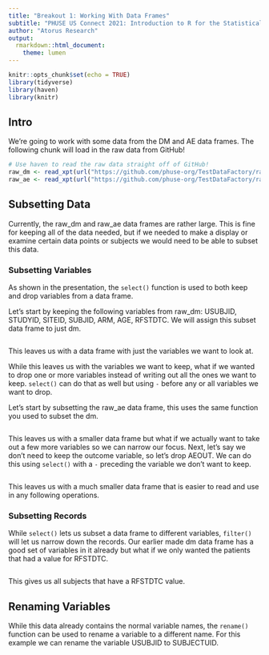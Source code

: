 ```yaml
---
title: "Breakout 1: Working With Data Frames"
subtitle: "PHUSE US Connect 2021: Introduction to R for the Statistical Programmer"
author: "Atorus Research"
output:
  rmarkdown::html_document:
    theme: lumen
---
```


```r
knitr::opts_chunk$set(echo = TRUE)
library(tidyverse)
library(haven)
library(knitr)
```

## Intro

We're going to work with some data from the DM and AE data frames.  The following chunk will load in the raw data from GitHub!

```r
# Use haven to read the raw data straight off of GitHub!
raw_dm <- read_xpt(url("https://github.com/phuse-org/TestDataFactory/raw/main/Updated/TDF_SDTM/dm.xpt"))
raw_ae <- read_xpt(url("https://github.com/phuse-org/TestDataFactory/raw/main/Updated/TDF_SDTM/ae.xpt"))
```

## Subsetting Data

Currently, the raw_dm and raw_ae data frames are rather large.  This is fine for keeping all of the data needed, but if we needed to make a display or examine certain data points or subjects we would need to be able to subset this data.  

### Subsetting Variables

As shown in the presentation, the `select()` function is used to both keep and drop variables from a data frame.

Let's start by keeping the following variables from raw_dm: USUBJID, STUDYID, SITEID, SUBJID, ARM, AGE, RFSTDTC.  We will assign this subset data frame to just dm.

```r

```

This leaves us with a data frame with just the variables we want to look at.  

While this leaves us with the variables we want to keep, what if we wanted to drop one or more variables instead of writing out all the ones we want to keep.  `select()` can do that as well but using `-` before any or all variables we want to drop.

Let's start by subsetting the raw_ae data frame, this uses the same function you used to subset the dm.

```r

```

This leaves us with a smaller data frame but what if we actually want to take out a few more variables so we can narrow our focus.  Next, let's say we don't need to keep the outcome variable, so let's drop AEOUT.  We can do this using `select()` with a `-` preceding the variable we don't want to keep.

```r

```

This leaves us with a much smaller data frame that is easier to read and use in any following operations.

### Subsetting Records

While `select()` lets us subset a data frame to different variables, `filter()` will let us narrow down the records.  Our earlier made dm data frame has a good set of variables in it already but what if we only wanted the patients that had a value for RFSTDTC.

```r

```

This gives us all subjects that have a RFSTDTC value.

## Renaming Variables

While this data already contains the normal variable names, the `rename()` function can be used to rename a variable to a different name.  For this example we can rename the variable USUBJID to SUBJECTUID.

```r

```





